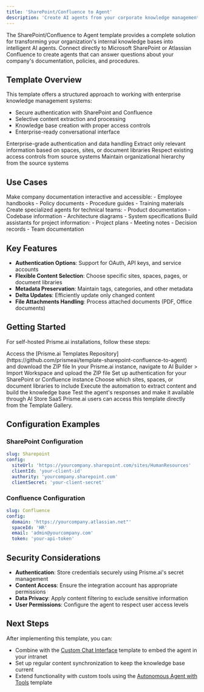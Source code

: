 ```yaml
---
title: 'SharePoint/Confluence to Agent'
description: 'Create AI agents from your corporate knowledge management systems'
---
```



The SharePoint/Confluence to Agent template provides a complete solution for transforming your organization's internal knowledge bases into intelligent AI agents. Connect directly to Microsoft SharePoint or Atlassian Confluence to create agents that can answer questions about your company's documentation, policies, and procedures.

## Template Overview

This template offers a structured approach to working with enterprise knowledge management systems:

- Secure authentication with SharePoint and Confluence
- Selective content extraction and processing
- Knowledge base creation with proper access controls
- Enterprise-ready conversational interface

<CardGroup cols={2}>
  <Card title="Secure Integration" icon="shield-check">
    Enterprise-grade authentication and data handling
  </Card>
  <Card title="Content Filtering" icon="filter">
    Extract only relevant information based on spaces, sites, or document libraries
  </Card>
  <Card title="Permission Awareness" icon="lock">
    Respect existing access controls from source systems
  </Card>
  <Card title="Structured Knowledge" icon="folder-tree">
    Maintain organizational hierarchy from the source systems
  </Card>
</CardGroup>

## Use Cases

<Tabs>
  <Tab title="Internal Documentation">
    Make company documentation interactive and accessible:
    - Employee handbooks
    - Policy documents
    - Procedure guides
    - Training materials
  </Tab>
  <Tab title="Technical Knowledge">
    Create specialized agents for technical teams:
    - Product documentation
    - Codebase information
    - Architecture diagrams
    - System specifications
  </Tab>
  <Tab title="Project Management">
    Build assistants for project information:
    - Project plans
    - Meeting notes
    - Decision records
    - Team documentation
  </Tab>
</Tabs>

## Key Features

- **Authentication Options**: Support for OAuth, API keys, and service accounts
- **Flexible Content Selection**: Choose specific sites, spaces, pages, or document libraries
- **Metadata Preservation**: Maintain tags, categories, and other metadata
- **Delta Updates**: Efficiently update only changed content
- **File Attachments Handling**: Process attached documents (PDF, Office documents)

## Getting Started

For self-hosted Prisme.ai installations, follow these steps:

<Steps>
  <Step title="Download the Template">
    Access the [Prisme.ai Templates Repository](https://github.com/prismeai/template-sharepoint-confluence-to-agent) and download the ZIP file
  </Step>
  <Step title="Import the Template">
    In your Prisme.ai instance, navigate to AI Builder > Import Workspace and upload the ZIP file
  </Step>
  <Step title="Configure Access Credentials">
    Set up authentication for your SharePoint or Confluence instance
  </Step>
  <Step title="Select Content Sources">
    Choose which sites, spaces, or document libraries to include
  </Step>
  <Step title="Run the Extraction Process">
    Execute the automation to extract content and build the knowledge base
  </Step>
  <Step title="Review and Publish">
    Test the agent's responses and make it available through AI Store
  </Step>
</Steps>

<Note>
SaaS Prisme.ai users can access this template directly from the Template Gallery.
</Note>

## Configuration Examples

### SharePoint Configuration

```yaml
slug: Sharepoint
config:
  siteUrl: 'https://yourcompany.sharepoint.com/sites/HumanResources'
  clientId: 'your-client-id'
  authority: 'yourcompany.sharepoint.com'
  clientSecret: 'your-client-secret'
```

### Confluence Configuration

```yaml
slug: Confluence
config:
  domain: 'https://yourcompany.atlassian.net"'
  spaceId: 'HR'
  email: 'admin@yourcompany.com'
  token: 'your-api-token'
```

## Security Considerations

- **Authentication**: Store credentials securely using Prisme.ai's secret management
- **Content Access**: Ensure the integration account has appropriate permissions
- **Data Privacy**: Apply content filtering to exclude sensitive information
- **User Permissions**: Configure the agent to respect user access levels

## Next Steps

After implementing this template, you can:

- Combine with the [Custom Chat Interface](/resources/templates/custom-chat) template to embed the agent in your intranet
- Set up regular content synchronization to keep the knowledge base current
- Extend functionality with custom tools using the [Autonomous Agent with Tools](/resources/templates/autonomous-agent-tools) template